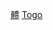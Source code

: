 {{Catnav|頁面分類|社会|文化|体育|各國體育}}
{{Catnav|頁面分類|地理|国家|非洲国家|多哥}}

{{Commonscat|Sports in Togo}}

[[Category:多哥|體]]
[[Category:非洲各國體育|Togo]]